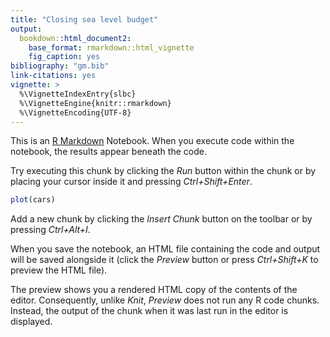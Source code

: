 ```yaml
---
title: "Closing sea level budget"
output: 
  bookdown::html_document2:
    base_format: rmarkdown::html_vignette
    fig_caption: yes
bibliography: "gm.bib"
link-citations: yes
vignette: >
  %\VignetteIndexEntry{slbc}
  %\VignetteEngine{knitr::rmarkdown}
  %\VignetteEncoding{UTF-8}
---
```


This is an [R Markdown](http://rmarkdown.rstudio.com) Notebook. When you execute code within the notebook, the results appear beneath the code. 

Try executing this chunk by clicking the *Run* button within the chunk or by placing your cursor inside it and pressing *Ctrl+Shift+Enter*. 

```r
plot(cars)
```

Add a new chunk by clicking the *Insert Chunk* button on the toolbar or by pressing *Ctrl+Alt+I*.

When you save the notebook, an HTML file containing the code and output will be saved alongside it (click the *Preview* button or press *Ctrl+Shift+K* to preview the HTML file).

The preview shows you a rendered HTML copy of the contents of the editor. Consequently, unlike *Knit*, *Preview* does not run any R code chunks. Instead, the output of the chunk when it was last run in the editor is displayed.
